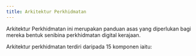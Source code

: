 ```yaml
---
title: Arkitektur Perkhidmatan
---
```


Arkitektur Perkhidmatan ini merupakan panduan asas yang diperlukan bagi mereka bentuk senibina perkhidmatan digital kerajaan.

Arkitektur perkhidmatan terdiri daripada 15 komponen iaitu:

<Cards>
  <Card
    href="/docs/arkitektur-perkhidmatan/1-ekosistem-end-to-end"
    title="1. Ekosistem End-to-End"
  />
  <Card
    href="/docs/arkitektur-perkhidmatan/2-identifikasi"
    title="2. Identifikasi"
  />
  <Card
    href="/docs/arkitektur-perkhidmatan/3-pelbagai-platform"
    title="3. Pelbagai Platform"
  />
  <Card
    href="/docs/arkitektur-perkhidmatan/4-direktori-perkhidmatan"
    title="4. Direktori Perkhidmatan"
  />
  <Card
    href="/docs/arkitektur-perkhidmatan/5-platform-bersepadu"
    title="5. Platform Bersepadu"
  />
  <Card
    href="/docs/arkitektur-perkhidmatan/6-perkhidmatan-perisian"
    title="6. Perkhidmatan Perisian"
  />
  <Card
    href="/docs/arkitektur-perkhidmatan/7-pendekatan-modular"
    title="7. Pendekatan Modular"
  />
  <Card
    href="/docs/arkitektur-perkhidmatan/8-teknologi-baharu-muncul"
    title="8. Teknologi Baharu Muncul"
  />
  <Card
    href="/docs/arkitektur-perkhidmatan/9-multi-tenancy"
    title="9. Multi-tenancy"
  />
  <Card
    href="/docs/arkitektur-perkhidmatan/10-single-sign-on"
    title="10. Single-Sign-On"
  />
  <Card
    href="/docs/arkitektur-perkhidmatan/11-interoperability"
    title="11. Interoperability"
  />
  <Card
    href="/docs/arkitektur-perkhidmatan/12-perkhidmatan-data"
    title="12. Perkhidmatan Data"
  />
  <Card
    href="/docs/arkitektur-perkhidmatan/13-infrastruktur-generik"
    title="13. Infrastruktur Generik"
  />
  <Card
    href="/docs/arkitektur-perkhidmatan/14-keselamatan"
    title="14. Keselamatan"
  />
  <Card
    href="/docs/arkitektur-perkhidmatan/15-pemantauan"
    title="15. Pemantauan"
  />
</Cards>
